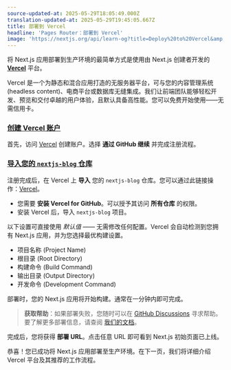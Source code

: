 ```yaml
---
source-updated-at: 2025-05-29T18:05:49.000Z
translation-updated-at: 2025-05-29T19:45:05.667Z
title: 部署到 Vercel
headline: 'Pages Router：部署到 Vercel'
image: 'https://nextjs.org/api/learn-og?title=Deploy%20to%20Vercel&amp;chapter=44'
---
```


将 Next.js 应用部署到生产环境的最简单方式是使用由 Next.js 创建者开发的 **[Vercel](https://vercel.com)** 平台。

Vercel 是一个为静态和混合应用打造的无服务器平台，可与您的内容管理系统 (headless content)、电商平台或数据库无缝集成。我们让前端团队能够轻松开发、预览和交付卓越的用户体验，且默认具备高性能。您可以免费开始使用——无需信用卡。

### [创建 Vercel 账户](#create-a-vercel-account)

首先，访问 [Vercel](https://vercel.com/signup) 创建账户。选择 **通过 GitHub 继续** 并完成注册流程。

### [导入您的 `nextjs-blog` 仓库](#import-your-nextjs-blog-repository)

注册完成后，在 Vercel 上 **导入** 您的 `nextjs-blog` 仓库。您可以通过此链接操作：[Vercel](https://vercel.com/import)。

*   您需要 **安装 Vercel for GitHub**。可以授予其访问 **所有仓库** 的权限。
*   安装 Vercel 后，导入 `nextjs-blog` 项目。

以下设置可直接使用 _默认值_ —— 无需修改任何配置。Vercel 会自动检测到您拥有 Next.js 应用，并为您选择最优构建设置。

*   项目名称 (Project Name)
*   根目录 (Root Directory)
*   构建命令 (Build Command)
*   输出目录 (Output Directory)
*   开发命令 (Development Command)

部署时，您的 Next.js 应用将开始构建。通常在一分钟内即可完成。

> **获取帮助**：如果部署失败，您随时可以在 [GitHub Discussions](https://github.com/vercel/next.js/discussions) 寻求帮助。要了解更多部署信息，请查阅 [我们的文档](/docs/deployment)。

完成后，您将获得 **部署 URL**。点击任意 URL 即可看到 Next.js 初始页面已上线。

恭喜！您已成功将 Next.js 应用部署至生产环境。在下一页，我们将详细介绍 Vercel 平台及其推荐的工作流程。